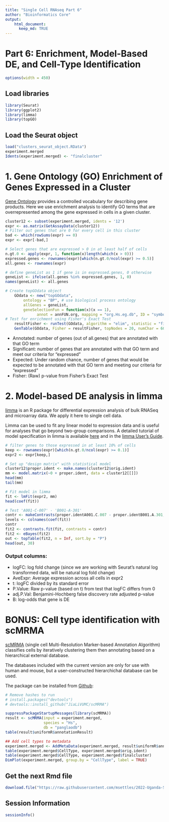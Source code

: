 ```yaml
---
title: "Single Cell RNAseq Part 6"
author: "Bioinformatics Core"
output:
    html_document:
      keep_md: TRUE
---
```


# Part 6: Enrichment, Model-Based DE, and Cell-Type Identification

```r
options(width = 450)
```

## Load libraries
```r
library(Seurat)
library(ggplot2)
library(limma)
library(topGO)
```

## Load the Seurat object
```r
load("clusters_seurat_object.RData")
experiment.merged
Idents(experiment.merged) <- "finalcluster"
```

# 1. Gene Ontology (GO) Enrichment of Genes Expressed in a Cluster
[Gene Ontology](http://geneontology.org/docs/ontology-documentation/) provides a controlled vocabulary for describing gene products.  Here we use enrichment analysis to identify GO terms that are overrepresented among the gene expressed in cells in a given cluster. 

```r
cluster12 <- subset(experiment.merged, idents = '12')
expr <- as.matrix(GetAssayData(cluster12))
# Filter out genes that are 0 for every cell in this cluster
bad <- which(rowSums(expr) == 0)
expr <- expr[-bad,]

# Select genes that are expressed > 0 in at least half of cells
n.gt.0 <- apply(expr, 1, function(x)length(which(x > 0)))
expressed.genes <- rownames(expr)[which(n.gt.0/ncol(expr) >= 0.5)]
all.genes <- rownames(expr)

# define geneList as 1 if gene is in expressed.genes, 0 otherwise
geneList <- ifelse(all.genes %in% expressed.genes, 1, 0)
names(geneList) <- all.genes

# Create topGOdata object
	GOdata <- new("topGOdata",
		ontology = "BP", # use biological process ontology
		allGenes = geneList,
		geneSelectionFun = function(x)(x == 1),
              annot = annFUN.org, mapping = "org.Hs.eg.db", ID = "symbol")
# Test for enrichment using Fisher's Exact Test
	resultFisher <- runTest(GOdata, algorithm = "elim", statistic = "fisher")
	GenTable(GOdata, Fisher = resultFisher, topNodes = 20, numChar = 60)
```
* Annotated: number of genes (out of all.genes) that are annotated with that GO term
* Significant: number of genes that are annotated with that GO term and meet our criteria for "expressed"
* Expected: Under random chance, number of genes that would be expected to be annotated with that GO term and meeting our criteria for "expressed"
* Fisher: (Raw) p-value from Fisher's Exact Test

# 2. Model-based DE analysis in limma
[limma](https://bioconductor.org/packages/release/bioc/html/limma.html) is an R package for differential expression analysis of bulk RNASeq and microarray data.  We apply it here to single cell data.

Limma can be used to fit any linear model to expression data and is useful for analyses that go beyond two-group comparisons.  A detailed tutorial of model specification in limma is available [here](https://msettles.github.io/2021-June-RNA-Seq-Analysis/data_analysis/DE_Analysis_mm_with_quizzes) and in the [limma User's Guide](https://www.bioconductor.org/packages/devel/bioc/vignettes/limma/inst/doc/usersguide.pdf).

```r
# filter genes to those expressed in at least 10% of cells
keep <- rownames(expr)[which(n.gt.0/ncol(expr) >= 0.1)]
expr2 <- expr[keep,]

# Set up "design matrix" with statistical model
cluster12$proper.ident <- make.names(cluster12$orig.ident)
mm <- model.matrix(~0 + proper.ident, data = cluster12[[]])
head(mm)
tail(mm)

# Fit model in limma
fit <- lmFit(expr2, mm)
head(coef(fit))

# Test 'A001-C-007' - 'B001-A-301'
contr <- makeContrasts(proper.identA001.C.007 - proper.identB001.A.301, levels = colnames(coef(fit)))
levels <- colnames(coef(fit))
contr
fit2 <- contrasts.fit(fit, contrasts = contr)
fit2 <- eBayes(fit2)
out <- topTable(fit2, n = Inf, sort.by = "P")
head(out, 30)
```

### Output columns:
* logFC: log fold change (since we are working with Seurat's natural log transformed data, will be natural log fold change)
* AveExpr: Average expression across all cells in expr2
* t: logFC divided by its standard error
* P.Value: Raw p-value (based on t) from test that logFC differs from 0
* adj.P.Val: Benjamini-Hochberg false discovery rate adjusted p-value
* B: log-odds that gene is DE 



# BONUS: Cell type identification with scMRMA
[scMRMA]([https://academic.oup.com/nar/article/50/2/e7/6396893]) (single cell Multi-Resolution Marker-based Annotation Algorithm) classifies cells by iteratively clustering them then annotating based on a hierarchical external database.

The databases included with the current version are only for use with human and mouse, but a user-constructed hierarchichal database can be used. 

The package can be installed from [Github](https://github.com/JiaLiVUMC/scMRMA):

```r
# Remove hashes to run
# install.packages("devtools")
# devtools::install_github("JiaLiVUMC/scMRMA")
```

```r
suppressPackageStartupMessages(library(scMRMA))
result <- scMRMA(input = experiment.merged,
                 species = "Hs",
                 db = "panglaodb")
table(result$uniformR$annotationResult)

## Add cell types to metadata
experiment.merged <- AddMetaData(experiment.merged, result$uniformR$annotationResult, col.name = "CellType")
table(experiment.merged$CellType, experiment.merged$orig.ident)
table(experiment.merged$CellType, experiment.merged$finalcluster)
DimPlot(experiment.merged, group.by = "CellType", label = TRUE)
```

## Get the next Rmd file
```r
download.file("https://raw.githubusercontent.com/msettles/2022-Uganda-Single-Cell-RNA-Seq-Analysis/main/data_analysis/scRNA_Workshop-PART7.Rmd", "scRNA_Workshop-PART7.Rmd")
```

                 
## Session Information
```r
sessionInfo()
```
